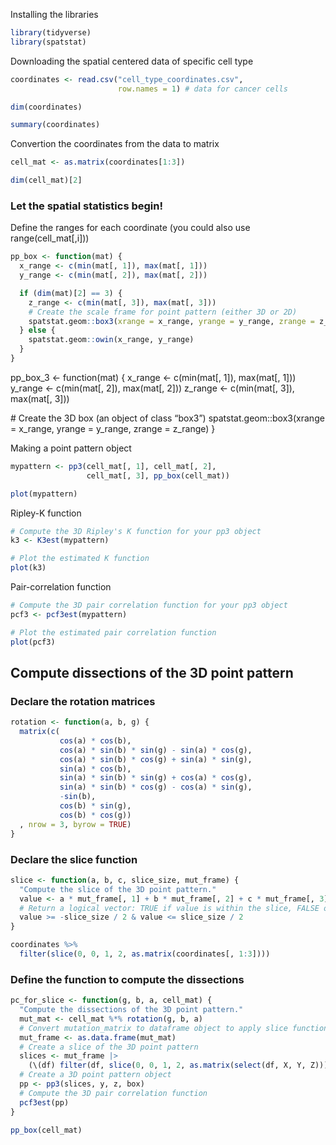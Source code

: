 
Installing the libraries
```r
library(tidyverse)
library(spatstat)
```

Downloading the spatial centered data of specific cell type
```r
coordinates <- read.csv("cell_type_coordinates.csv",
                        row.names = 1) # data for cancer cells
```

```r
dim(coordinates)
```

```r
summary(coordinates)
```

Convertion the coordinates from the data to matrix
```r
cell_mat <- as.matrix(coordinates[1:3])
```

```r
dim(cell_mat)[2]
```

### Let the spatial statistics begin!
Define the ranges for each coordinate (you could also use range(cell_mat[,i]))
```r
pp_box <- function(mat) {
  x_range <- c(min(mat[, 1]), max(mat[, 1]))
  y_range <- c(min(mat[, 2]), max(mat[, 2]))

  if (dim(mat)[2] == 3) {
    z_range <- c(min(mat[, 3]), max(mat[, 3]))
    # Create the scale frame for point pattern (either 3D or 2D)
    spatstat.geom::box3(xrange = x_range, yrange = y_range, zrange = z_range)
  } else {
    spatstat.geom::owin(x_range, y_range)
  }
}
```

pp_box_3 <- function(mat) {
  x_range <- c(min(mat[, 1]), max(mat[, 1]))
  y_range <- c(min(mat[, 2]), max(mat[, 2]))
  z_range <- c(min(mat[, 3]), max(mat[, 3]))

  # Create the 3D box (an object of class "box3")
  spatstat.geom::box3(xrange = x_range, yrange = y_range, zrange = z_range)
}

Making a point pattern object
```r
mypattern <- pp3(cell_mat[, 1], cell_mat[, 2],
                 cell_mat[, 3], pp_box(cell_mat))
```

```r
plot(mypattern)
```

Ripley-K function
```r
# Compute the 3D Ripley's K function for your pp3 object
k3 <- K3est(mypattern)

# Plot the estimated K function
plot(k3)
```

Pair-correlation function
```r
# Compute the 3D pair correlation function for your pp3 object
pcf3 <- pcf3est(mypattern)

# Plot the estimated pair correlation function
plot(pcf3)
```


## Compute dissections of the 3D point pattern
### Declare the rotation matrices
```r
rotation <- function(a, b, g) {
  matrix(c(
           cos(a) * cos(b),
           cos(a) * sin(b) * sin(g) - sin(a) * cos(g),
           cos(a) * sin(b) * cos(g) + sin(a) * sin(g),
           sin(a) * cos(b),
           sin(a) * sin(b) * sin(g) + cos(a) * cos(g),
           sin(a) * sin(b) * cos(g) - cos(a) * sin(g),
           -sin(b),
           cos(b) * sin(g),
           cos(b) * cos(g))
  , nrow = 3, byrow = TRUE)
}
```

### Declare the slice function
```r
slice <- function(a, b, c, slice_size, mut_frame) {
  "Compute the slice of the 3D point pattern."
  value <- a * mut_frame[, 1] + b * mut_frame[, 2] + c * mut_frame[, 3]
  # Return a logical vector: TRUE if value is within the slice, FALSE otherwise.
  value >= -slice_size / 2 & value <= slice_size / 2
}
```

```r
coordinates %>%
  filter(slice(0, 0, 1, 2, as.matrix(coordinates[, 1:3])))
```

### Define the function to compute the dissections
```r
pc_for_slice <- function(g, b, a, cell_mat) {
  "Compute the dissections of the 3D point pattern."
  mut_mat <- cell_mat %*% rotation(g, b, a)
  # Convert mutation_matrix to dataframe object to apply slice function
  mut_frame <- as.data.frame(mut_mat)
  # Create a slice of the 3D point pattern
  slices <- mut_frame |>
    (\(df) filter(df, slice(0, 0, 1, 2, as.matrix(select(df, X, Y, Z)))))()
  # Create a 3D point pattern object
  pp <- pp3(slices, y, z, box)
  # Compute the 3D pair correlation function
  pcf3est(pp)
}
```

```r
pp_box(cell_mat)
```